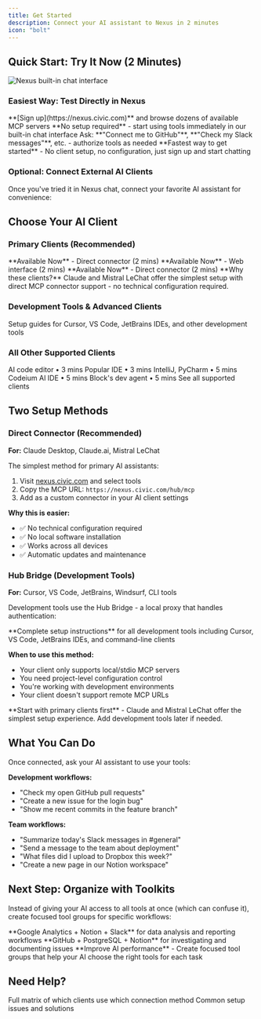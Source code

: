 ```yaml
---
title: Get Started
description: Connect your AI assistant to Nexus in 2 minutes
icon: "bolt"
---
```


## Quick Start: Try It Now (2 Minutes)

<Frame caption="Test Civic Nexus tools directly in our chat interface">
  <img 
    className="rounded-lg"
    src="/images/steps/welcome/02.png"
    alt="Nexus built-in chat interface"
  />
</Frame>

### Easiest Way: Test Directly in Nexus

<Steps>
  <Step title="Visit nexus.civic.com">
    **[Sign up](https://nexus.civic.com)** and browse dozens of available MCP servers
  </Step>
  <Step title="Click 'Chat'">
    **No setup required** - start using tools immediately in our built-in chat interface
  </Step>
  <Step title="Start testing">
    Ask: **"Connect me to GitHub"**, **"Check my Slack messages"**, etc. - authorize tools as needed
  </Step>
</Steps>

<Card title="Try Nexus Chat Now" icon="message-circle" href="https://nexus.civic.com">
  **Fastest way to get started** - No client setup, no configuration, just sign up and start chatting
</Card>

### Optional: Connect External AI Clients

Once you've tried it in Nexus chat, connect your favorite AI assistant for convenience:

## Choose Your AI Client

### Primary Clients (Recommended)

<CardGroup cols={3}>
  <Card title="Claude Desktop" icon="desktop" href="/nexus/quickstart/clients/claude-desktop">
    **Available Now** - Direct connector (2 mins)
  </Card>
  <Card title="Claude.ai" icon="globe" href="/nexus/quickstart/clients/claude-web">
    **Available Now** - Web interface (2 mins)
  </Card>
  <Card title="Mistral LeChat" icon="sparkles" href="/nexus/quickstart/clients/mistral-lechat">
    **Available Now** - Direct connector (2 mins)
  </Card>
</CardGroup>

<Note>
**Why these clients?** Claude and Mistral LeChat offer the simplest setup with direct MCP connector support - no technical configuration required.
</Note>

### Development Tools & Advanced Clients

<Card title="Developer Setup Guide" icon="code" href="/nexus/developers/client-setup">
  Setup guides for Cursor, VS Code, JetBrains IDEs, and other development tools
</Card>

### All Other Supported Clients

<CardGroup cols={3}>
  <Card title="Cursor" icon="code" href="/nexus/quickstart/clients/cursor">
    AI code editor • 3 mins
  </Card>
  <Card title="VS Code" icon="code" href="/nexus/quickstart/clients/vscode">
    Popular IDE • 3 mins
  </Card>
  <Card title="JetBrains IDEs" icon="command" href="/nexus/quickstart/clients/jetbrains">
    IntelliJ, PyCharm • 5 mins
  </Card>
  <Card title="Windsurf" icon="wind" href="/nexus/quickstart/clients/windsurf">
    Codeium AI IDE • 5 mins
  </Card>
  <Card title="Goose" icon="terminal" href="/nexus/quickstart/clients/goose">
    Block's dev agent • 5 mins
  </Card>
  <Card title="More..." icon="ellipsis" href="/nexus/developers/client-setup">
    See all supported clients
  </Card>
</CardGroup>

## Two Setup Methods

### Direct Connector (Recommended)
**For:** Claude Desktop, Claude.ai, Mistral LeChat

The simplest method for primary AI assistants:

1. Visit [nexus.civic.com](https://nexus.civic.com) and select tools
2. Copy the MCP URL: `https://nexus.civic.com/hub/mcp`
3. Add as a custom connector in your AI client settings

**Why this is easier:**
- ✅ No technical configuration required
- ✅ No local software installation
- ✅ Works across all devices
- ✅ Automatic updates and maintenance

### Hub Bridge (Development Tools)
**For:** Cursor, VS Code, JetBrains, Windsurf, CLI tools

Development tools use the Hub Bridge - a local proxy that handles authentication:

<Card title="Developer Setup Guide" icon="code" href="/nexus/developers/client-setup">
  **Complete setup instructions** for all development tools including Cursor, VS Code, JetBrains IDEs, and command-line clients
</Card>

**When to use this method:**
- Your client only supports local/stdio MCP servers
- You need project-level configuration control  
- You're working with development environments
- Your client doesn't support remote MCP URLs

<Note>
**Start with primary clients first** - Claude and Mistral LeChat offer the simplest setup experience. Add development tools later if needed.
</Note>

## What You Can Do

Once connected, ask your AI assistant to use your tools:

**Development workflows:**
- "Check my open GitHub pull requests"  
- "Create a new issue for the login bug"
- "Show me recent commits in the feature branch"

**Team workflows:**
- "Summarize today's Slack messages in #general"
- "Send a message to the team about deployment"
- "What files did I upload to Dropbox this week?"
- "Create a new page in our Notion workspace"

## Next Step: Organize with Toolkits

Instead of giving your AI access to all tools at once (which can confuse it), create focused tool groups for specific workflows:

<CardGroup cols={2}>
  <Card title="Marketing Analytics" icon="chart-bar" href="/nexus/concepts/toolkits">
    **Google Analytics + Notion + Slack** for data analysis and reporting workflows
  </Card>
  <Card title="Developer Debugging" icon="bug" href="/nexus/concepts/toolkits">
    **GitHub + PostgreSQL + Notion** for investigating and documenting issues
  </Card>
</CardGroup>

<Card title="Learn About Toolkits" icon="toolbox" href="/nexus/concepts/toolkits">
  **Improve AI performance** - Create focused tool groups that help your AI choose the right tools for each task
</Card>

## Need Help?

<CardGroup cols={2}>
  <Card title="Client Compatibility" icon="table" href="/nexus/reference/client-compatibility">
    Full matrix of which clients use which connection method
  </Card>
  <Card title="Troubleshooting" icon="wrench" href="/nexus/troubleshooting">
    Common setup issues and solutions
  </Card>
</CardGroup>
